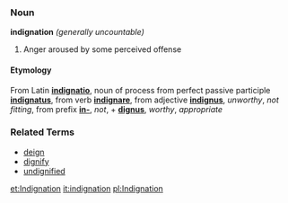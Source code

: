 ===Noun===
'''indignation'''  ''(generally uncountable)''

# Anger aroused by some perceived offense

====Etymology====
From Latin '''[[indignatio]]''', noun of process from perfect passive participle '''[[indignatus]]''', from verb '''[[indignare]]''', from adjective '''[[indignus]]''', ''unworthy'', ''not fitting'', from prefix '''[[in-]]''', ''not'', + '''[[dignus]]''', ''worthy'', ''appropriate''

===Related Terms===
*[[deign]]
*[[dignify]]
*[[undignified]]

[[et:Indignation]]
[[it:indignation]]
[[pl:Indignation]]